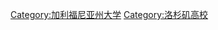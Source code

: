 {{Commonscat|University of Southern California}}

[[Category:加利福尼亚州大学|Category:加利福尼亚州大学]]
[[Category:洛杉矶高校|Category:洛杉矶高校]]